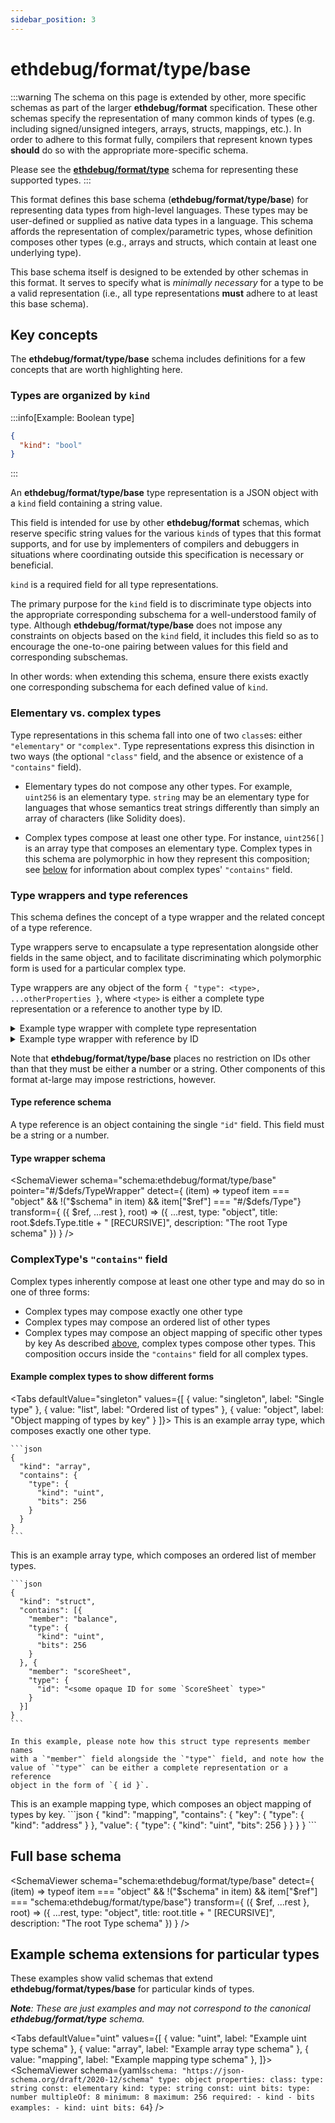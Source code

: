 ```yaml
---
sidebar_position: 3
---
```



# ethdebug/format/type/base

:::warning
The schema on this page is extended by other, more specific schemas as part of
the larger **ethdebug/format** specification. These other schemas specify the
representation of many common kinds of types (e.g. including signed/unsigned
integers, arrays, structs, mappings, etc.). In order to adhere to this format
fully, compilers that represent known types **should** do so with the
appropriate more-specific schema.

Please see the [**ethdebug/format/type**](/spec/type) schema for representing
these supported types.
:::

This format defines this base schema (**ethdebug/format/type/base**) for
representing data types from high-level languages. These types may be
user-defined or supplied as native data types in a language. This schema
affords the representation of complex/parametric types, whose definition
composes other types (e.g., arrays and structs, which contain at least one
underlying type).

This base schema itself is designed to be extended by other schemas in this
format. It serves to specify what is _minimally necessary_ for a type to be
a valid representation (i.e., all type representations **must** adhere to at
least this base schema).

<TOCInline toc={toc} />

## Key concepts

The **ethdebug/format/type/base** schema includes definitions for a few
concepts that are worth highlighting here.

### Types are organized by `kind`

:::info[Example: Boolean type]
```json
{
  "kind": "bool"
}
```
:::

An **ethdebug/format/type/base** type representation is a JSON object with a
`kind` field containing a string value.

This field is intended for use by other **ethdebug/format** schemas, which
reserve specific string values for the various `kind`s of types that
this format supports, and for use by implementers of compilers and debuggers
in situations where coordinating outside this specification is necessary or
beneficial.

`kind` is a required field for all type representations.

The primary purpose for the `kind` field is to discriminate type objects into
the appropriate corresponding subschema for a well-understood family of type.
Although **ethdebug/format/type/base** does not impose any constraints on
objects based on the `kind` field, it includes this field so as to encourage
the one-to-one pairing between values for this field and corresponding
subschemas.

In other words: when extending this schema, ensure there exists exactly one
corresponding subschema for each defined value of `kind`.

### Elementary vs. complex types

Type representations in this schema fall into one of two `class`es: either
`"elementary"` or `"complex"`. Type representations express this disinction in
two ways (the optional `"class"` field, and the absence or existence of a
`"contains"` field).

- Elementary types do not compose any other types. For example, `uint256` is an
  elementary type. `string` may be an elementary type for languages that whose
  semantics treat strings differently than simply an array of characters (like
  Solidity does).

- Complex types compose at least one other type. For instance, `uint256[]` is
  an array type that composes an elementary type. Complex types in this schema
  are polymorphic in how they represent this composition; see
  [below](#complextypes-contains-field) for information about complex types'
  `"contains"` field.

### Type wrappers and type references

This schema defines the concept of a type wrapper and the related concept of a
type reference.

Type wrappers serve to encapsulate a type representation alongside other fields
in the same object, and to facilitate discriminating which polymorphic form is
used for a particular complex type.

Type wrappers are any object of the form
`{ "type": <type>, ...otherProperties }`, where `<type>` is either a complete
type representation or a reference to another type by ID.

<details>
<summary>Example type wrapper with complete type representation</summary>

```javascript
// from a struct type (which defines member types)
{
  "member": "beneficiary",
  "type": {
    "kind": "address"
  }
}
```
</details>

<details>
<summary>Example type wrapper with reference by ID</summary>

```javascript
{
  "type": {
    "id": "<opaque-id>"
  }
}
```

</details>


Note that **ethdebug/format/type/base** places no restriction on IDs other than
that they must be either a number or a string. Other components of this format
at-large may impose restrictions, however.

#### Type reference schema

A type reference is an object containing the single `"id"` field. This field
must be a string or a number.

<SchemaViewer
    schema="schema:ethdebug/format/type/base"
    pointer="#/$defs/TypeReference" />

#### Type wrapper schema

<SchemaViewer
    schema="schema:ethdebug/format/type/base"
    pointer="#/$defs/TypeWrapper"
    detect={
    (item) =>
      typeof item === "object" &&
        !("$schema" in item) &&
        item["$ref"] === "#/$defs/Type"}
    transform={
      ({ $ref, ...rest }, root) => ({
        ...rest,
        type: "object",
        title: root.$defs.Type.title + " [RECURSIVE]",
        description: "The root Type schema"
      })
    }
    />

### ComplexType's `"contains"` field

Complex types inherently compose at least one other type and may do so in one
of three forms:
- Complex types may compose exactly one other type
- Complex types may compose an ordered list of other types
- Complex types may compose an object mapping of specific other types by key
As described [above](#type-wrappers-and-type-references), complex types compose
other types. This composition occurs inside the `"contains"` field for all
complex types.

#### Example complex types to show different forms

<Tabs
  defaultValue="singleton"
  values={[
    { value: "singleton", label: "Single type" },
    { value: "list", label: "Ordered list of types" },
    { value: "object", label: "Object mapping of types by key" }
  ]}>
  <TabItem value="singleton">
    This is an example array type, which composes exactly one other type.

    ```json
    {
      "kind": "array",
      "contains": {
        "type": {
          "kind": "uint",
          "bits": 256
        }
      }
    }
    ```
  </TabItem>
  <TabItem value="list">
    This is an example array type, which composes an ordered list of member
    types.

    ```json
    {
      "kind": "struct",
      "contains": [{
        "member": "balance",
        "type": {
          "kind": "uint",
          "bits": 256
        }
      }, {
        "member": "scoreSheet",
        "type": {
          "id": "<some opaque ID for some `ScoreSheet` type>"
        }
      }]
    }
    ```

    In this example, please note how this struct type represents member names
    with a `"member"` field alongside the `"type"` field, and note how the
    value of `"type"` can be either a complete representation or a reference
    object in the form of `{ id }`.
  </TabItem>
  <TabItem value="object">
    This is an example mapping type, which composes an object mapping of types
    by key.
    ```json
    {
      "kind": "mapping",
      "contains": {
        "key": {
          "type": {
            "kind": "address"
          }
        },
        "value": {
          "type": {
            "kind": "uint",
            "bits": 256
          }
        }
      }
    }
    ```
  </TabItem>
</Tabs>

## Full base schema

<SchemaViewer
    schema="schema:ethdebug/format/type/base"
    detect={
    (item) =>
      typeof item === "object" &&
        !("$schema" in item) &&
        item["$ref"] === "schema:ethdebug/format/type/base"}
    transform={
      ({ $ref, ...rest }, root) => ({
        ...rest,
        type: "object",
        title: root.title + " [RECURSIVE]",
        description: "The root Type schema"
      })
    }
    />
## Example schema extensions for particular types

These examples show valid schemas that extend **ethdebug/format/types/base**
for particular kinds of types.

_**Note**: These are just examples and may not
correspond to the canonical **ethdebug/format/type** schema._

<Tabs
  defaultValue="uint"
  values={[
    { value: "uint", label: "Example uint type schema" },
    { value: "array", label: "Example array type schema" },
    { value: "mapping", label: "Example mapping type schema" },
  ]}>
  <TabItem value="uint">
    <SchemaViewer
      schema={yaml`
        $schema: "https://json-schema.org/draft/2020-12/schema"
        type: object
        properties:
          class:
            type: string
            const: elementary
          kind:
            type: string
            const: uint
          bits:
            type: number
            multipleOf: 8
            minimum: 8
            maximum: 256
        required:
          - kind
          - bits
        examples:
          - kind: uint
            bits: 64
      `}
      />
  </TabItem>

  <TabItem value="array">
    <SchemaViewer
      schema={yaml`
        $schema: "https://json-schema.org/draft/2020-12/schema"
        type: object
        properties:
          class:
            type: string
            const: complex
          kind:
            type: string
            const: array
          contains:
            type: object
            properties:
              type:
                $ref: "schema:ethdebug/format/type/base#/$defs/Type"
            required:
              - type
        required:
          - kind
          - contains
        examples:
          - kind: array
            contains:
              type:
                kind: string
        description:
          An example schema for array types. See example value for representing
          an array of strings (\`string[]\`).
      `}
      />
  </TabItem>
  <TabItem value="mapping">
    <SchemaViewer
      schema={yaml`
        $schema: "https://json-schema.org/draft/2020-12/schema"
        title: Example mapping type schema
        type: object
        properties:
          class:
            type: string
            const: complex
          kind:
            type: string
            const: array
          contains:
            type: object
            properties:
              key:
                type: object
                properties:
                  type:
                    $ref: "schema:ethdebug/format/type/base#/$defs/Type"
                required:
                  - type
              value:
                type: object
                properties:
                  type:
                    $ref: "schema:ethdebug/format/type/base#/$defs/Type"
                required:
                  - type
            required:
              - key
              - value
        required:
          - kind
          - contains
        examples:
          - kind: mapping
            contains:
              key:
                type:
                  kind: address
                  payable: true
              value:
                type:
                  kind: uint
                  bits: 256
        description:
          An example schema for mapping types. See example value for a mapping
          from an \`address payable\` to a \`uint256\`, adhering to this
          example schema.
      `}
      />
  </TabItem>
</Tabs>
